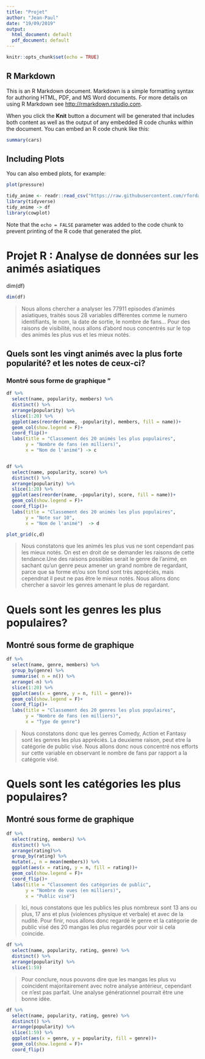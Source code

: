 ```yaml
---
title: "Projet"
author: "Jean-Paul"
date: "19/09/2019"
output:
  html_document: default
  pdf_document: default
---
```


```r
knitr::opts_chunk$set(echo = TRUE)
```

## R Markdown

This is an R Markdown document. Markdown is a simple formatting syntax for authoring HTML, PDF, and MS Word documents. For more details on using R Markdown see <http://rmarkdown.rstudio.com>.

When you click the **Knit** button a document will be generated that includes both content as well as the output of any embedded R code chunks within the document. You can embed an R code chunk like this:

```r
summary(cars)
```

## Including Plots

You can also embed plots, for example:

```r
plot(pressure)
```

```r
tidy_anime <- readr::read_csv("https://raw.githubusercontent.com/rfordatascience/tidytuesday/master/data/2019/2019-04-23/tidy_anime.csv")
library(tidyverse)
tidy_anime -> df
library(cowplot)
```

Note that the `echo = FALSE` parameter was added to the code chunk to prevent printing of the R code that generated the plot.


# Projet R : Analyse de données sur les animés asiatiques

dim(df)
```r
dim(df)
```

> Nous allons chercher a analyser les 77911 episodes d'animés asiatiques, traités sous 28 variables différentes comme le numero identifiants, le nom, la date de sortie, le nombre de fans... 
Pour des raisons de visibilité, nous allons d'abord nous concentrés sur le top des animés les plus vus et les mieux notés.

## Quels sont les vingt animés avec la plus forte popularité? et les notes de ceux-ci? 
### Montré sous forme de graphique                    "

```r
df %>%
  select(name, popularity, members) %>%
  distinct() %>%
  arrange(popularity) %>%
  slice(1:20) %>%
  ggplot(aes(reorder(name, -popularity), members, fill = name))+
  geom_col(show.legend = F)+
  coord_flip()+
  labs(title = "Classement des 20 animés les plus populaires",
       y = "Nombre de fans (en milliers)",
       x = "Nom de l'animé") -> c


df %>%
  select(name, popularity, score) %>%
  distinct() %>%
  arrange(popularity) %>%
  slice(1:20) %>%
  ggplot(aes(reorder(name, -popularity), score, fill = name))+
  geom_col(show.legend = F)+
  coord_flip()+
  labs(title = "Classement des 20 animés les plus populaires",
       y = "Note sur 10",
       x = "Nom de l'animé")  -> d

plot_grid(c,d)
````

> Nous constatons que les animés les plus vus ne sont cependant pas les mieux notés. On est en droit de se demander les raisons de cette tendance.Une des raisons possibles serait le genre de l'animé, en sachant qu'un genre peux amener un grand nombre de regardant, parce que sa forme et/ou son fond sont très appréciés, mais cependnat il peut ne pas être le mieux notés. 
Nous allons donc chercher a savoir les genres amenant le plus de regardant.

# Quels sont les genres les plus populaires?
## Montré sous forme de graphique

```r
df %>%
  select(name, genre, members) %>%
  group_by(genre) %>%
  summarise( n = n()) %>%
  arrange(-n) %>%
  slice(1:20) %>%
  ggplot(aes(x = genre, y = n, fill = genre))+
  geom_col(show.legend = F)+
  coord_flip()+
  labs(title = "Classement des 20 genres les plus populaires",
       y = "Nombre de fans (en milliers)",
       x = "Type de genre")
````

> Nous constatons donc que les genres Comedy, Action et Fantasy sont les genres les plus appréciés. 
La deuxieme raison, peut etre la catégorie de public visé. Nous allons donc nous concentré nos efforts sur cette variable en observant le nombre de fans par rapport a la catégorie visé. 

# Quels sont les catégories les plus populaires?
## Montré sous forme de graphique

```r
df %>%
  select(rating, members) %>%
  distinct() %>%
  arrange(rating)%>%
  group_by(rating) %>%
  mutate(., n = mean(members)) %>%
  ggplot(aes(x = rating, y = n, fill = rating))+
  geom_col(show.legend = F)+
  coord_flip()+
  labs(title = "Classement des catégories de public",
       y = "Nombre de vues (en milliers)",
       x = "Public visé")
````

> Ici, nous constatons que les publics les plus nombreux sont 13 ans ou plus, 17 ans et plus (violences physique et verbale) et avec de la nudité. 
Pour finir, nous allons donc regardé le genre et la catégorie de public visé des 20 mangas les plus regardés pour voir si cela coincide. 

```r
df %>%
  select(name, popularity, rating, genre) %>%
  distinct() %>%
  arrange(popularity) %>%
  slice(1:59) 
```

> Pour conclure, nous pouvons dire que les mangas les plus vu coincident majoritairement avec notre analyse antérieur, cependant ce n'est pas parfait. Une analyse générationnel pourrait être une bonne idée. 

```r
df %>%
  select(name, popularity, rating, genre) %>%
  distinct() %>%
  arrange(popularity) %>%
  slice(1:59) %>%
  ggplot(aes(x = genre, y = popularity, fill = genre))+
  geom_col(show.legend = F)+
  coord_flip()
```


